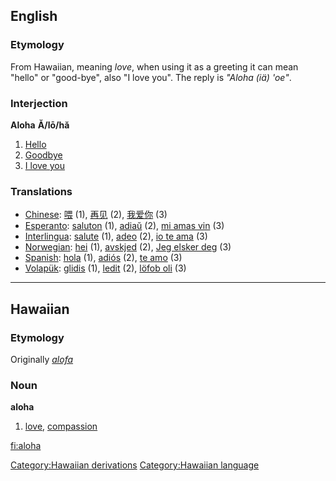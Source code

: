 ==English==
=== Etymology ===
From Hawaiian, meaning ''love'', when using it as a greeting it can mean "hello" or "good-bye", also "I love you". The reply is ''"Aloha (iä) 'oe"''.

===Interjection===
{{wikipedia}}
'''Aloha''' '''Ă/lō/hă'''
#[[Hello]] 
#[[Goodbye]] 
#[[I love you]] 


=== Translations ===
*[[Chinese]]: [[喂]] (1), [[再见]] (2), [[我爱你]] (3)
*[[Esperanto]]: [[saluton]] (1), [[adiaŭ]] (2), [[mi amas vin]] (3)
*[[Interlingua]]: [[salute]] (1), [[adeo]] (2), [[io te ama]] (3)
*[[Norwegian]]: [[hei]] (1), [[avskjed]] (2), [[Jeg elsker deg]] (3)
*[[Spanish]]: [[hola]] (1), [[adiós]] (2), [[te amo]] (3)
*[[Volapük]]: [[glidis]] (1), [[ledit]] (2), [[löfob oli]] (3)
[[Category:Hawaiian derivations]]

----

==Hawaiian==
===Etymology===
Originally ''[[alofa]]''
===Noun===
'''aloha'''

# [[love]], [[compassion]]

[[Category:Hawaiian language]]

[[fi:aloha]]